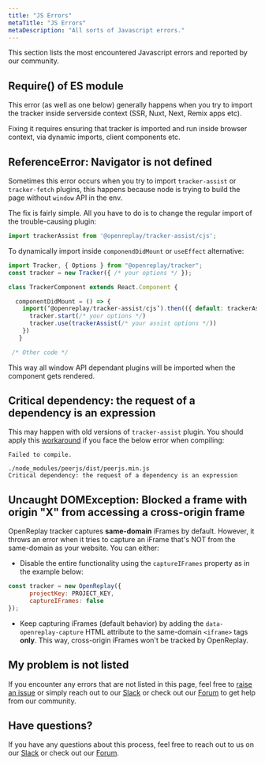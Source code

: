 ```yaml
---
title: "JS Errors"
metaTitle: "JS Errors"
metaDescription: "All sorts of Javascript errors."
---
```


This section lists the most encountered Javascript errors and reported by our community.

## Require() of ES module

This error (as well as one below) generally happens when you try to import the tracker inside serverside context (SSR, Nuxt, Next, Remix apps etc).

Fixing it requires ensuring that tracker is imported and run inside browser context, via dynamic imports, client components etc.

## ReferenceError: Navigator is not defined

Sometimes this error occurs when you try to import `tracker-assist` or `tracker-fetch` plugins, this happens because node is trying to build the page without `window` API in the env.

The fix is fairly simple. All you have to do is to change the regular import of the trouble-causing plugin:

```js
import trackerAssist from '@openreplay/tracker-assist/cjs';
```

To dynamically import inside `componendDidMount` or `useEffect` alternative:

```js
import Tracker, { Options } from "@openreplay/tracker";
const tracker = new Tracker({ /* your options */ });

class TrackerComponent extends React.Component {

  componentDidMount = () => {
    import(‘@openreplay/tracker-assist/cjs’).then(({ default: trackerAssist }) => {
      tracker.start(/* your options */)
      tracker.use(trackerAssist(/* your assist options */))
    })
   }

 /* Other code */
```

This way all window API dependant plugins will be imported when the component gets rendered.

## Critical dependency: the request of a dependency is an expression

This may happen with old versions of `tracker-assist` plugin. You should apply this [workaround](https://github.com/peers/peerjs/issues/630#issuecomment-910028230) if you face the below error when compiling:

```log
Failed to compile.

./node_modules/peerjs/dist/peerjs.min.js
Critical dependency: the request of a dependency is an expression
```

## Uncaught DOMException: Blocked a frame with origin "X" from accessing a cross-origin frame

OpenReplay tracker captures **same-domain** iFrames by default. However, it throws an error when it tries to capture an iFrame that's NOT from the same-domain as your website. You can either:

- Disable the entire functionality using the `captureIFrames` property as in the example below: 

```js
const tracker = new OpenReplay({
      projectKey: PROJECT_KEY,
      captureIFrames: false
});
```

- Keep capturing iFrames (default behavior) by adding the `data-openreplay-capture` HTML attribute to the same-domain `<iframe>` tags **only**. This way, cross-origin iFrames won't be tracked by OpenReplay.

## My problem is not listed

If you encounter any errors that are not listed in this page, feel free to [raise an issue](https://github.com/openreplay/openreplay/issues/new/choose) or simply reach out to our [Slack](https://slack.openreplay.com) or check out our [Forum](https://forum.openreplay.com) to get help from our community.

## Have questions?
If you have any questions about this process, feel free to reach out to us on our [Slack](https://slack.openreplay.com) or check out our [Forum](https://forum.openreplay.com).
